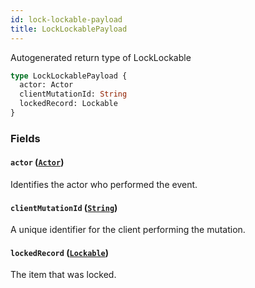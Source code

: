 ```yaml
---
id: lock-lockable-payload
title: LockLockablePayload
---
```


Autogenerated return type of LockLockable

```graphql
type LockLockablePayload {
  actor: Actor
  clientMutationId: String
  lockedRecord: Lockable
}
```

### Fields

#### `actor` ([`Actor`](/docs/api/interfaces/actor))

Identifies the actor who performed the event.

#### `clientMutationId` ([`String`](/docs/api/scalars/string))

A unique identifier for the client performing the mutation.

#### `lockedRecord` ([`Lockable`](/docs/api/interfaces/lockable))

The item that was locked.
